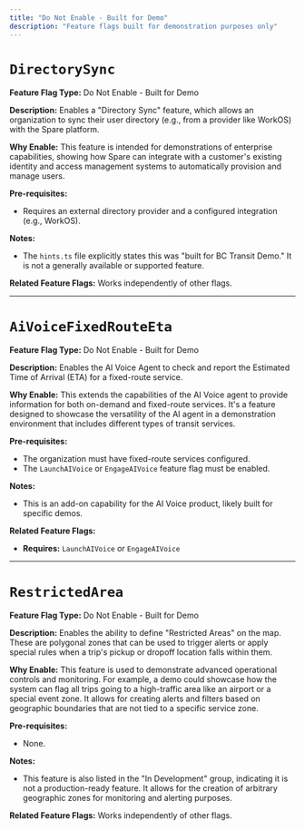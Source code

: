 ```yaml
---
title: "Do Not Enable - Built for Demo"
description: "Feature flags built for demonstration purposes only"
---
```


# `DirectorySync`

**Feature Flag Type:** Do Not Enable - Built for Demo

**Description:** Enables a "Directory Sync" feature, which allows an organization to sync their user directory (e.g., from a provider like WorkOS) with the Spare platform.

**Why Enable:** This feature is intended for demonstrations of enterprise capabilities, showing how Spare can integrate with a customer's existing identity and access management systems to automatically provision and manage users.

**Pre-requisites:**
- Requires an external directory provider and a configured integration (e.g., WorkOS).

**Notes:**
- The `hints.ts` file explicitly states this was "built for BC Transit Demo." It is not a generally available or supported feature.

**Related Feature Flags:**
Works independently of other flags.

---

# `AiVoiceFixedRouteEta`

**Feature Flag Type:** Do Not Enable - Built for Demo

**Description:** Enables the AI Voice Agent to check and report the Estimated Time of Arrival (ETA) for a fixed-route service.

**Why Enable:** This extends the capabilities of the AI Voice agent to provide information for both on-demand and fixed-route services. It's a feature designed to showcase the versatility of the AI agent in a demonstration environment that includes different types of transit services.

**Pre-requisites:**
- The organization must have fixed-route services configured.
- The `LaunchAIVoice` or `EngageAIVoice` feature flag must be enabled.

**Notes:**
- This is an add-on capability for the AI Voice product, likely built for specific demos.

**Related Feature Flags:**
- **Requires:** `LaunchAIVoice` or `EngageAIVoice`

---

# `RestrictedArea`

**Feature Flag Type:** Do Not Enable - Built for Demo

**Description:** Enables the ability to define "Restricted Areas" on the map. These are polygonal zones that can be used to trigger alerts or apply special rules when a trip's pickup or dropoff location falls within them.

**Why Enable:** This feature is used to demonstrate advanced operational controls and monitoring. For example, a demo could showcase how the system can flag all trips going to a high-traffic area like an airport or a special event zone. It allows for creating alerts and filters based on geographic boundaries that are not tied to a specific service zone.

**Pre-requisites:**
- None.

**Notes:**
- This feature is also listed in the "In Development" group, indicating it is not a production-ready feature. It allows for the creation of arbitrary geographic zones for monitoring and alerting purposes.

**Related Feature Flags:**
Works independently of other flags.
